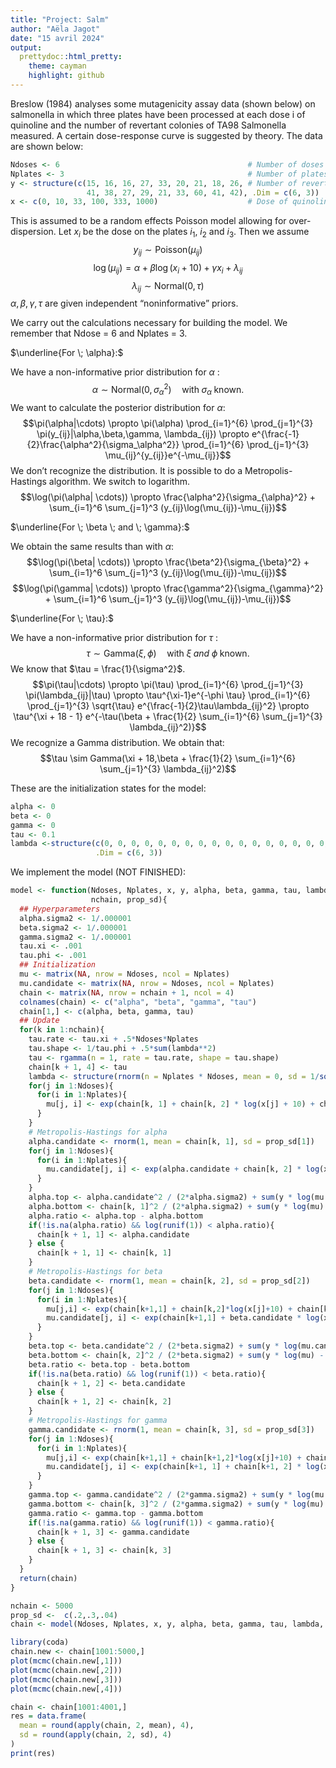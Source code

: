 ```yaml
---
title: "Project: Salm"
author: "Aëla Jagot"
date: "15 avril 2024"
output: 
  prettydoc::html_pretty:
    theme: cayman
    highlight: github
---
```


Breslow (1984) analyses some mutagenicity assay data (shown below) on salmonella in which
three plates have been processed at each dose i of quinoline and the number of revertant
colonies of TA98 Salmonella measured. A certain dose-response curve is suggested by theory.
The data are shown below:

```r
Ndoses <- 6                                          # Number of doses
Nplates <- 3                                         # Number of plates
y <- structure(c(15, 16, 16, 27, 33, 20, 21, 18, 26, # Number of revertant colonies measured
                 41, 38, 27, 29, 21, 33, 60, 41, 42), .Dim = c(6, 3))
x <- c(0, 10, 33, 100, 333, 1000)                    # Dose of quinoline (in \mu g per plate)
```


This is assumed to be a random effects Poisson model allowing for over-dispersion. 
Let $x_i$ be the dose on the plates $i_1$, $i_2$ and $i_3$. Then we assume
$$y_{ij} \sim \text{Poisson}(\mu_{ij})$$
$$\log(\mu_{ij}) = \alpha + \beta \log(x_i + 10) + \gamma x_i +\lambda_{ij}$$
$$\lambda_{ij} \sim \text{Normal}(0, \tau)$$
$\alpha , \beta , \gamma , \tau$ are given independent "noninformative" priors.

We carry out the calculations necessary for building the model. We remember that Ndose = 6 and Nplates = 3.

$\underline{For \; \alpha}:$

We have a non-informative prior distribution for $\alpha$ :
$$\alpha \sim \text{Normal}(0,\sigma_\alpha^2) \quad \text{with} \; \sigma_{\alpha} \; \text{known}.$$
We want to calculate the posterior distribution for $\alpha$:
$$\pi(\alpha|\cdots) \propto \pi(\alpha) \prod_{i=1}^{6} \prod_{j=1}^{3} \pi(y_{ij}|\alpha,\beta,\gamma, \lambda_{ij}) \propto e^{\frac{-1}{2}\frac{\alpha^2}{\sigma_\alpha^2}} \prod_{i=1}^{6} \prod_{j=1}^{3} \mu_{ij}^{y_{ij}}e^{-\mu_{ij}}$$
We don't recognize the distribution. It is possible to do a Metropolis-Hastings algorithm. We switch to logarithm.
$$\log(\pi(\alpha| \cdots)) \propto \frac{\alpha^2}{\sigma_{\alpha}^2} + \sum_{i=1}^6 \sum_{j=1}^3 (y_{ij}\log(\mu_{ij})-\mu_{ij})$$

$\underline{For \; \beta \; and \; \gamma}:$

We obtain the same results than with $\alpha$:
$$\log(\pi(\beta| \cdots)) \propto \frac{\beta^2}{\sigma_{\beta}^2} + \sum_{i=1}^6 \sum_{j=1}^3 (y_{ij}\log(\mu_{ij})-\mu_{ij})$$
$$\log(\pi(\gamma| \cdots)) \propto \frac{\gamma^2}{\sigma_{\gamma}^2} + \sum_{i=1}^6 \sum_{j=1}^3 (y_{ij}\log(\mu_{ij})-\mu_{ij})$$

$\underline{For \; \tau}:$

We have a non-informative prior distribution for $\tau$ :
$$\tau\sim \text{Gamma}(\xi,\phi) \quad \text{with} \; \xi \; and \; \phi \; \text{known}.$$
We know that $\tau = \frac{1}{\sigma^2}$.
$$\pi(\tau|\cdots) \propto \pi(\tau) \prod_{i=1}^{6} \prod_{j=1}^{3} \pi(\lambda_{ij}|\tau) \propto \tau^{\xi-1}e^{-\phi \tau} \prod_{i=1}^{6} \prod_{j=1}^{3} \sqrt{\tau} e^{\frac{-1}{2}\tau\lambda_{ij}^2} \propto \tau^{\xi + 18 - 1} e^{-\tau(\beta + \frac{1}{2} \sum_{i=1}^{6} \sum_{j=1}^{3} \lambda_{ij}^2)}$$
We recognize a Gamma distribution. We obtain that:
$$\tau \sim Gamma(\xi + 18,\beta + \frac{1}{2} \sum_{i=1}^{6} \sum_{j=1}^{3} \lambda_{ij}^2)$$

These are the initialization states for the model:

```r
alpha <- 0
beta <- 0
gamma <- 0
tau <- 0.1
lambda <-structure(c(0, 0, 0, 0, 0, 0, 0, 0, 0, 0, 0, 0, 0, 0, 0, 0, 0, 0), 
                   .Dim = c(6, 3))
```

We implement the model (NOT FINISHED):

```r
model <- function(Ndoses, Nplates, x, y, alpha, beta, gamma, tau, lambda, 
                  nchain, prop_sd){
  ## Hyperparameters
  alpha.sigma2 <- 1/.000001
  beta.sigma2 <- 1/.000001
  gamma.sigma2 <- 1/.000001
  tau.xi <- .001
  tau.phi <- .001
  ## Initialization
  mu <- matrix(NA, nrow = Ndoses, ncol = Nplates)
  mu.candidate <- matrix(NA, nrow = Ndoses, ncol = Nplates)
  chain <- matrix(NA, nrow = nchain + 1, ncol = 4)
  colnames(chain) <- c("alpha", "beta", "gamma", "tau")
  chain[1,] <- c(alpha, beta, gamma, tau)
  ## Update
  for(k in 1:nchain){
    tau.rate <- tau.xi + .5*Ndoses*Nplates
    tau.shape <- 1/tau.phi + .5*sum(lambda**2)
    tau <- rgamma(n = 1, rate = tau.rate, shape = tau.shape)
    chain[k + 1, 4] <- tau
    lambda <- structure(rnorm(n = Nplates * Ndoses, mean = 0, sd = 1/sqrt(chain[k + 1, 4])), .Dim = c(Ndoses, Nplates))
    for(j in 1:Ndoses){
      for(i in 1:Nplates){
        mu[j, i] <- exp(chain[k, 1] + chain[k, 2] * log(x[j] + 10) + chain[k, 3] * x[j] + lambda[j, i])
      }
    }
    # Metropolis-Hastings for alpha
    alpha.candidate <- rnorm(1, mean = chain[k, 1], sd = prop_sd[1])
    for(j in 1:Ndoses){
      for(i in 1:Nplates){
        mu.candidate[j, i] <- exp(alpha.candidate + chain[k, 2] * log(x[j] + 10) + chain[k, 3] * x[j] + lambda[j, i])
      }
    }
    alpha.top <- alpha.candidate^2 / (2*alpha.sigma2) + sum(y * log(mu.candidate) - mu.candidate)
    alpha.bottom <- chain[k, 1]^2 / (2*alpha.sigma2) + sum(y * log(mu) - mu)
    alpha.ratio <- alpha.top - alpha.bottom
    if(!is.na(alpha.ratio) && log(runif(1)) < alpha.ratio){
      chain[k + 1, 1] <- alpha.candidate
    } else {
      chain[k + 1, 1] <- chain[k, 1]
    }
    # Metropolis-Hastings for beta
    beta.candidate <- rnorm(1, mean = chain[k, 2], sd = prop_sd[2])
    for(j in 1:Ndoses){
      for(i in 1:Nplates){
        mu[j,i] <- exp(chain[k+1,1] + chain[k,2]*log(x[j]+10) + chain[k,3]*x[j] + lambda[j,i])
        mu.candidate[j, i] <- exp(chain[k+1,1] + beta.candidate * log(x[j] + 10) + chain[k, 3] * x[j] + lambda[j, i])
      }
    }
    beta.top <- beta.candidate^2 / (2*beta.sigma2) + sum(y * log(mu.candidate) - mu.candidate)
    beta.bottom <- chain[k, 2]^2 / (2*beta.sigma2) + sum(y * log(mu) - mu)
    beta.ratio <- beta.top - beta.bottom
    if(!is.na(beta.ratio) && log(runif(1)) < beta.ratio){
      chain[k + 1, 2] <- beta.candidate
    } else {
      chain[k + 1, 2] <- chain[k, 2]
    }
    # Metropolis-Hastings for gamma
    gamma.candidate <- rnorm(1, mean = chain[k, 3], sd = prop_sd[3])
    for(j in 1:Ndoses){
      for(i in 1:Nplates){
        mu[j,i] <- exp(chain[k+1,1] + chain[k+1,2]*log(x[j]+10) + chain[k,3]*x[j]+lambda[j,i])
        mu.candidate[j, i] <- exp(chain[k+1, 1] + chain[k+1, 2] * log(x[j] + 10) + gamma.candidate * x[j] + lambda[j, i])
      }
    }
    gamma.top <- gamma.candidate^2 / (2*gamma.sigma2) + sum(y * log(mu.candidate) - mu.candidate)
    gamma.bottom <- chain[k, 3]^2 / (2*gamma.sigma2) + sum(y * log(mu) - mu)
    gamma.ratio <- gamma.top - gamma.bottom
    if(!is.na(gamma.ratio) && log(runif(1)) < gamma.ratio){
      chain[k + 1, 3] <- gamma.candidate
    } else {
      chain[k + 1, 3] <- chain[k, 3]
    }
  }
  return(chain)
}
```

```r
nchain <- 5000
prop_sd <-  c(.2,.3,.04)
chain <- model(Ndoses, Nplates, x, y, alpha, beta, gamma, tau, lambda, nchain, prop_sd)
```

```r
library(coda)
chain.new <- chain[1001:5000,]
plot(mcmc(chain.new[,1]))
plot(mcmc(chain.new[,2]))
plot(mcmc(chain.new[,3]))
plot(mcmc(chain.new[,4]))
```

```r
chain <- chain[1001:4001,]
res = data.frame(
  mean = round(apply(chain, 2, mean), 4),
  sd = round(apply(chain, 2, sd), 4)
)
print(res)
```



